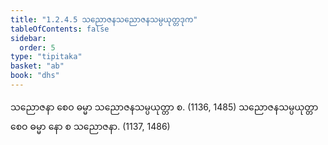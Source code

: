 ```yaml
---
title: "1.2.4.5 သညောဇနသညောဇနသမ္ပယုတ္တဒုက"
tableOfContents: false
sidebar:
  order: 5
type: "tipitaka"
basket: "ab"
book: "dhs"
---
```



<DynamicBreadcrumb />

<Division number="46" book="dhs" e="ch" v="29" p="8">

<Paragraph number="118" book="dhs">
သညောဇနာ စေဝ ဓမ္မာ သညောဇနသမ္ပယုတ္တာ စ. (<Emphasis>1136, 1485</Emphasis>)
</Paragraph>

<Paragraph number="119" book="dhs">
သညောဇနသမ္ပယုတ္တာ စေဝ ဓမ္မာ နော စ သညောဇနာ. (<Emphasis>1137, 1486</Emphasis>)
</Paragraph>
</Division>
